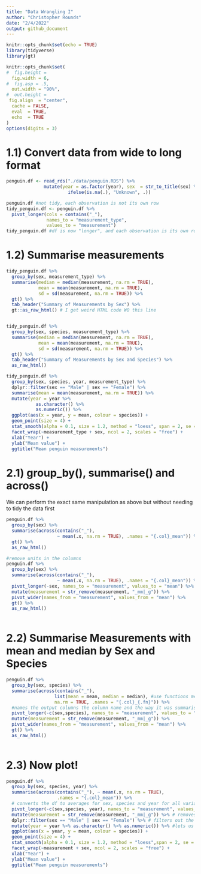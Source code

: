 ```yaml
---
title: "Data Wrangling I"
author: "Christopher Rounds"
date: "2/4/2022"
output: github_document
---
```


```r
knitr::opts_chunk$set(echo = TRUE)
library(tidyverse)
library(gt)

knitr::opts_chunk$set(
#  fig.height =   
  fig.width = 6,
#  fig.asp = .5,
  out.width = "90%",
#  out.height = 
 fig.align  = "center",
  cache = FALSE,
  eval  = TRUE,
  echo  = TRUE
)
options(digits = 3)
```

# 1.1) Convert data from wide to long format
```r
penguin.df <- read_rds("./data/penguin.RDS") %>%
              mutate(year = as.factor(year), sex  = str_to_title(sex) %>%
                       ifelse(is.na(.), "Unknown", .))

penguin.df #not tidy, each observation is not its own row
tidy_penguin.df <- penguin.df %>% 
  pivot_longer(cols = contains("_"), 
               names_to = "measurement_type",
               values_to = "measurement") 
tidy_penguin.df #df is now "longer", and each observation is its own row

```

# 1.2) Summarise measurements
```r
tidy_penguin.df %>%
  group_by(sex, measurement_type) %>%
  summarise(median = median(measurement, na.rm = TRUE),
            mean = mean(measurement, na.rm = TRUE),
            sd = sd(measurement, na.rm = TRUE)) %>%
  gt() %>%
  tab_header("Summary of Measurements by Sex") %>%
  gt::as_raw_html() # I get weird HTML code WO this line


tidy_penguin.df %>%
  group_by(sex, species, measurement_type) %>%
  summarise(median = median(measurement, na.rm = TRUE),
            mean = mean(measurement, na.rm = TRUE),
            sd = sd(measurement, na.rm = TRUE)) %>%
  gt() %>%
  tab_header("Summary of Measurements by Sex and Species") %>%
  as_raw_html()

tidy_penguin.df %>%
  group_by(sex, species, year, measurement_type) %>%
  dplyr::filter(sex == "Male" | sex == "Female") %>%
  summarise(mean = mean(measurement, na.rm = TRUE)) %>%
  mutate(year = year %>%
           as.character() %>%
           as.numeric()) %>%
  ggplot(aes(x = year, y = mean, colour = species)) +
  geom_point(size = 4) +
  stat_smooth(alpha = 0.1, size = 1.2, method = "loess", span = 2, se = FALSE) +
  facet_wrap(~measurement_type + sex, ncol = 2, scales = "free") +
  xlab("Year") +
  ylab("Mean value") +
  ggtitle("Mean penguin measurements")
```

# 2.1) group_by(), summarise() and across()
We can perform the exact same manipulation as above but without needing to tidy the data first
```r
penguin.df %>%
  group_by(sex) %>%
  summarise(across(contains("_"), 
                   ~ mean(.x, na.rm = TRUE), .names = "{.col}_mean")) %>% 
  gt() %>%
  as_raw_html()

#remove units in the columns
penguin.df %>%
  group_by(sex) %>%
  summarise(across(contains("_"), 
                   ~ mean(.x, na.rm = TRUE), .names = "{.col}_mean")) %>% 
  pivot_longer(-sex, names_to = "measurement", values_to = "mean") %>%
  mutate(measurement = str_remove(measurement, "_mm|_g")) %>%
  pivot_wider(names_from = "measurement", values_from = "mean") %>%
  gt() %>%
  as_raw_html()
  
```

# 2.2) Summarise Measurements with mean and median by Sex and Species
```r
penguin.df %>%
  group_by(sex, species) %>%
  summarise(across(contains("_"), 
                  list(mean = mean, median = median), #use functions mean and median
                  na.rm = TRUE, .names = "{.col}_{.fn}")) %>%  
  #names the output columns the column name and the way it was summarised (mean or median)
  pivot_longer(-c(sex,species), names_to = "measurement", values_to = "mean") %>%
  mutate(measurement = str_remove(measurement, "_mm|_g")) %>%
  pivot_wider(names_from = "measurement", values_from = "mean") %>%
  gt() %>%
  as_raw_html()
  
```

# 2.3) Now plot!
```r
penguin.df %>%
  group_by(sex, species, year) %>%
  summarise(across(contains("_"), ~ mean(.x, na.rm = TRUE), 
                   .names = "{.col}_mean")) %>% 
  # converts the df to averages for sex, species and year for all variables
  pivot_longer(-c(sex,species, year), names_to = "measurement", values_to = "mean") %>%
  mutate(measurement = str_remove(measurement, "_mm|_g")) %>% # removes the units
  dplyr::filter(sex == "Male" | sex == "Female") %>% # filters out the unknown sex
  mutate(year = year %>% as.character() %>% as.numeric()) %>% #lets us use stat_smooth 
  ggplot(aes(x = year, y = mean, colour = species)) +
  geom_point(size = 4) +
  stat_smooth(alpha = 0.1, size = 1.2, method = "loess",span = 2, se = FALSE) +
  facet_wrap(~measurement + sex, ncol = 2, scales = "free") +
  xlab("Year") +
  ylab("Mean value") +
  ggtitle("Mean penguin measurements")
  
  
```